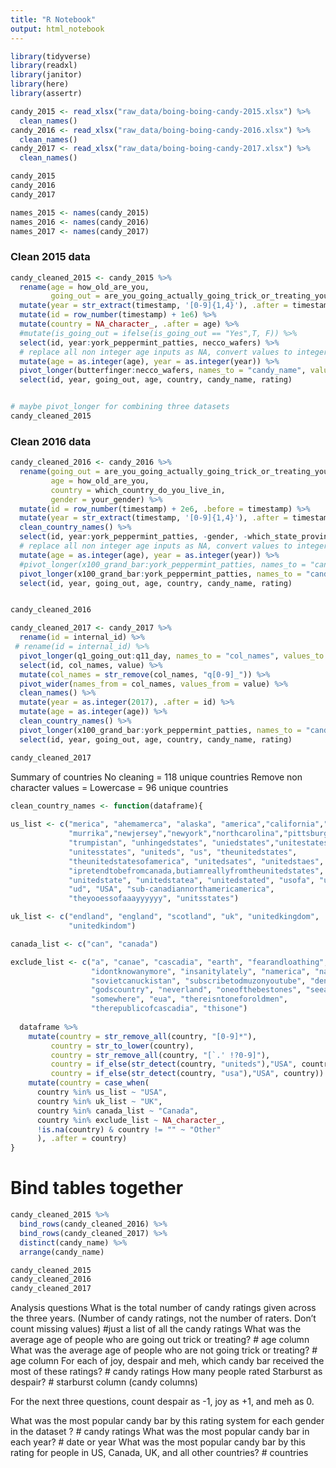 ```yaml
---
title: "R Notebook"
output: html_notebook
---
```


```r

library(tidyverse)
library(readxl)
library(janitor)
library(here)
library(assertr)


```

```r

candy_2015 <- read_xlsx("raw_data/boing-boing-candy-2015.xlsx") %>%
  clean_names()
candy_2016 <- read_xlsx("raw_data/boing-boing-candy-2016.xlsx") %>%
  clean_names()
candy_2017 <- read_xlsx("raw_data/boing-boing-candy-2017.xlsx") %>%
  clean_names()

```

```r

candy_2015
candy_2016
candy_2017


```




```r

names_2015 <- names(candy_2015)
names_2016 <- names(candy_2016)
names_2017 <- names(candy_2017)

```

### Clean 2015 data

```r

candy_cleaned_2015 <- candy_2015 %>% 
  rename(age = how_old_are_you, 
         going_out = are_you_going_actually_going_trick_or_treating_yourself) %>% 
  mutate(year = str_extract(timestamp, '[0-9]{1,4}'), .after = timestamp) %>%
  mutate(id = row_number(timestamp) + 1e6) %>% 
  mutate(country = NA_character_, .after = age) %>% 
  #mutate(is_going_out = ifelse(is_going_out == "Yes",T, F)) %>% 
  select(id, year:york_peppermint_patties, necco_wafers) %>% 
  # replace all non integer age inputs as NA, convert values to integers
  mutate(age = as.integer(age), year = as.integer(year)) %>% 
  pivot_longer(butterfinger:necco_wafers, names_to = "candy_name", values_to = "rating") %>% 
  select(id, year, going_out, age, country, candy_name, rating)


# maybe pivot_longer for combining three datasets
candy_cleaned_2015
```

### Clean 2016 data

```r

candy_cleaned_2016 <- candy_2016 %>% 
  rename(going_out = are_you_going_actually_going_trick_or_treating_yourself,
         age = how_old_are_you,
         country = which_country_do_you_live_in,
         gender = your_gender) %>%
  mutate(id = row_number(timestamp) + 2e6, .before = timestamp) %>% 
  mutate(year = str_extract(timestamp, '[0-9]{1,4}'), .after = timestamp) %>%
  clean_country_names() %>% 
  select(id, year:york_peppermint_patties, -gender, -which_state_province_county_do_you_live_in) %>% 
  # replace all non integer age inputs as NA, convert values to integers
  mutate(age = as.integer(age), year = as.integer(year)) %>% 
  #pivot_longer(x100_grand_bar:york_peppermint_patties, names_to = "candy_name", values_to = "rating")
  pivot_longer(x100_grand_bar:york_peppermint_patties, names_to = "candy_name", values_to = "rating") %>% 
  select(id, year, going_out, age, country, candy_name, rating)


candy_cleaned_2016

```

```r

candy_cleaned_2017 <- candy_2017 %>% 
  rename(id = internal_id) %>% 
 # rename(id = internal_id) %>% 
  pivot_longer(q1_going_out:q11_day, names_to = "col_names", values_to = "value") %>%
  select(id, col_names, value) %>%
  mutate(col_names = str_remove(col_names, "q[0-9]_")) %>%
  pivot_wider(names_from = col_names, values_from = value) %>%
  clean_names() %>%
  mutate(year = as.integer(2017), .after = id) %>%
  mutate(age = as.integer(age)) %>% 
  clean_country_names() %>% 
  pivot_longer(x100_grand_bar:york_peppermint_patties, names_to = "candy_name", values_to = "rating") %>% 
  select(id, year, going_out, age, country, candy_name, rating)

candy_cleaned_2017
```

Summary of countries
No cleaning = 118 unique countries
Remove non character values = 
Lowercase = 96 unique countries

```r

clean_country_names <- function(dataframe){
  
us_list <- c("merica", "ahemamerca", "alaska", "america","california","murica",
             "murrika","newjersey","newyork","northcarolina","pittsburgh",
             "trumpistan", "unhingedstates", "uniedstates","unitestates",
             "unitesstates", "uniteds", "us", "theunitedstates",
             "theunitedstatesofamerica", "unitedsates", "unitedstaes",
             "ipretendtobefromcanada,butiamreallyfromtheunitedstates",
             "unitedstate", "unitedstatea", "unitedstated", "usofa", "ussa",
             "ud", "USA", "sub-canadiannorthamericamerica",
             "theyooessofaaayyyyyy", "unitsstates")

uk_list <- c("endland", "england", "scotland", "uk", "unitedkingdom",
             "unitedkindom")

canada_list <- c("can", "canada")

exclude_list <- c("a", "canae", "cascadia", "earth", "fearandloathing",
                  "idontknowanymore", "insanitylately", "namerica", "narnia",
                  "sovietcanuckistan", "subscribetodmuzonyoutube", "denial",
                  "godscountry", "neverland", "oneofthebestones", "seeabove",
                  "somewhere", "eua", "thereisntoneforoldmen",
                  "therepublicofcascadia", "thisone")
  
  dataframe %>%
    mutate(country = str_remove_all(country, "[0-9]*"),
         country = str_to_lower(country),
         country = str_remove_all(country, "[`.' !?0-9]"),
         country = if_else(str_detect(country, "uniteds"),"USA", country),
         country = if_else(str_detect(country, "usa"),"USA", country)) %>% 
    mutate(country = case_when(
      country %in% us_list ~ "USA",
      country %in% uk_list ~ "UK",
      country %in% canada_list ~ "Canada",
      country %in% exclude_list ~ NA_character_,
      !is.na(country) & country != "" ~ "Other"
      ), .after = country)
}


```

# Bind tables together

```r

candy_cleaned_2015 %>% 
  bind_rows(candy_cleaned_2016) %>% 
  bind_rows(candy_cleaned_2017) %>% 
  distinct(candy_name) %>% 
  arrange(candy_name)

```
```r
candy_cleaned_2015
candy_cleaned_2016
candy_cleaned_2017
```



Analysis questions
What is the total number of candy ratings given across the three years. (Number of candy ratings, not the number of raters. Don’t count missing values)
#just a list of all the candy ratings
What was the average age of people who are going out trick or treating?
# age column
What was the average age of people who are not going trick or treating?
# age column
For each of joy, despair and meh, which candy bar received the most of these ratings?
# candy ratings
How many people rated Starburst as despair?
# starburst column (candy columns)

For the next three questions, count despair as -1, joy as +1, and meh as 0.

What was the most popular candy bar by this rating system for each gender in the dataset ?
# candy ratings
What was the most popular candy bar in each year?
# date or year
What was the most popular candy bar by this rating for people in US, Canada, UK, and all other countries?
# countries